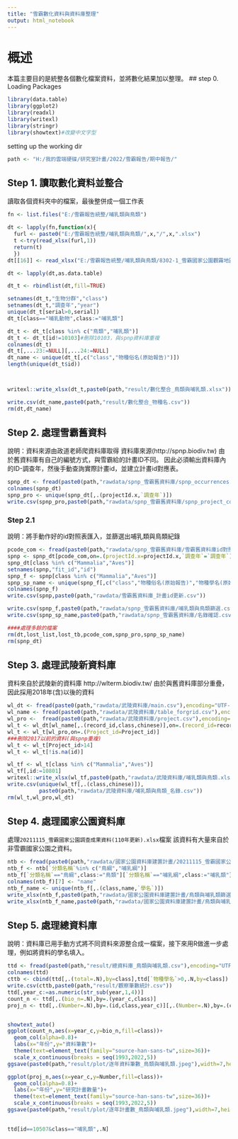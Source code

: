 ```yaml
---
title: "雪霸數化資料與資料庫整理"
output: html_notebook
---
```

# 概述
本篇主要目的是統整各個數化檔案資料，並將數化結果加以整理。 
## step 0. Loading Packages
```r
library(data.table)
library(ggplot2)
library(readxl)
library(writexl)
library(stringr)
library(showtext)#改變中文字型
```
setting up the working dir
```r
path <- "H:/我的雲端硬碟/研究室計畫/2022/雪霸報告/期中報告/"
```
## Step 1. 讀取數化資料並整合
讀取各個資料夾中的檔案，最後整併成一個工作表

```r
fn <- list.files("E:/雪霸報告統整/哺乳類與鳥類")

dt <- lapply(fn,function(x){
  furl <- paste0("E:/雪霸報告統整/哺乳類與鳥類/",x,"/",x,".xlsx")
  t <-try(read_xlsx(furl,1))
  return(t)
  })
dt[[16]] <- read_xlsx("E:/雪霸報告統整/哺乳類與鳥類/8302-1_雪霸國家公園觀霧地區步道沿線動物資源、植群及其景觀之調查研究—動物資源部分/8302-1_雪霸國家公園觀霧地區步道沿線動物資源、植群及其景觀之調查研究—動物資源部分.xlsx")

dt <- lapply(dt,as.data.table)

dt_t <- rbindlist(dt,fill=TRUE)

setnames(dt_t,"生物分群","class")
setnames(dt_t,"調查年","year")
unique(dt_t[serial>0,serial])
dt_t[class=="哺乳動物",class:="哺乳類"]

dt_t <- dt_t[class %in% c("鳥類","哺乳類")]
dt_t <- dt_t[id!=10103]#刪除10103，與spnp資料庫重複
colnames(dt_t)
dt_t[,...23:=NULL][,...24:=NULL]
dt_name <- unique(dt_t[,c("class","物種俗名(原始報告)")])
length(unique(dt_t$id))



writexl::write_xlsx(dt_t,paste0(path,"result/數化整合_鳥類與哺乳類.xlsx"))

write.csv(dt_name,paste0(path,"result/數化整合_物種名.csv"))
rm(dt,dt_name)
```

## Step 2. 處理雪霸舊資料
說明：資料來源由政道老師爬資料庫取得
資料庫來源(http://spnp.biodiv.tw)
由於舊資料庫有自己的編號方式，與雪霸給的計畫ID不同。
因此必須輸出資料庫內的ID-調查年，然後手動查詢實際計畫id，並建立計畫id對應表。
```r
spnp_dt <- fread(paste0(path,"rawdata/spnp_雪霸舊資料庫/spnp_occurrences.csv"),encoding ="UTF-8")
colnames(spnp_dt)
spnp_pro <- unique(spnp_dt[,.(projectId.x,`調查年`)])
write.csv(spnp_pro,paste0(path,"rawdata/spnp_雪霸舊資料庫/spnp_project_code.csv"))
```
### Step 2.1
說明：將手動作好的id對照表匯入，並篩選出哺乳類與鳥類紀錄
```r
pcode_com <- fread(paste0(path,"rawdata/spnp_雪霸舊資料庫/雪霸舊資料庫id對照表.csv"))
spnp <- spnp_dt[pcode_com,on=.(projectId.x=projectId.x,`調查年`=`調查年`)]
spnp_dt[class %in% c("Mammalia","Aves")]
setnames(spnp,"fit_id","id")
spnp_f <- spnp[class %in% c("Mammalia","Aves")]
spnp_sp_name <- unique(spnp_f[,c("class","物種俗名(原始報告)","物種學名(原始報告)")])
colnames(spnp_f)
write.csv(spnp,paste0(path,"rawdata/雪霸舊資料庫_計畫id更新.csv"))

write.csv(spnp_f,paste0(path,"rawdata/spnp_雪霸舊資料庫/哺乳類與鳥類篩選.csv"))
write.csv(spnp_sp_name,paste0(path,"rawdata/spnp_雪霸舊資料庫/名錄確認.csv"))

####處理多餘的檔案
rm(dt,lost_list,lost_tb,pcode_com,spnp_pro,spnp_sp_name)
rm(spnp_dt)
```

## Step 3. 處理武陵新資料庫
資料來自於武陵新的資料庫
http://wlterm.biodiv.tw/
由於與舊資料庫部分重疊，因此採用2018年(含)以後的資料

```r
wl_dt <- fread(paste0(path,"rawdata/武陵資料庫/main.csv"),encoding="UTF-8")
wl_name <- fread(paste0(path,"rawdata/武陵資料庫/table_forgrid.csv"),encoding="UTF-8")
wl_pro <-  fread(paste0(path,"rawdata/武陵資料庫/project.csv"),encoding="UTF-8")
wl_t <- wl_dt[wl_name[,.(record_id,class,chinese)],on=.(record_id=record_id)]
wl_t <- wl_t[wl_pro,on=.(Project_id=Project_id)]
###刪除2017以前的資料(與spnp重複)
wl_t <- wl_t[Project_id>14]
wl_t <- wl_t[!is.na(id)]

wl_tf <- wl_t[class %in% c("Mammalia","Aves")]
wl_tf[,id:=10801]
writexl::write_xlsx(wl_tf,paste0(path,"rawdata/武陵資料庫/哺乳類與鳥類.xlsx"))
write.csv(unique(wl_tf[,.(class,chinese)]),
          paste0(path,"rawdata/武陵資料庫/哺乳類與鳥類_名錄.csv"))
rm(wl_t,wl_pro,wl_dt)
```
## Step 4. 處理國家公園資料庫
處理`20211115_雪霸國家公園調查成果資料(110年更新).xlsx`檔案
該資料有大量來自於非雪霸國家公園之資料。

```r
ntb <- fread(paste0(path,"rawdata/國家公園資料庫建置計畫/20211115_雪霸國家公園調查成果資料.csv"),encoding="UTF-8")
ntb_f <- ntb[`分類名稱`%in% c("鳥綱","哺乳綱")]
ntb_f[`分類名稱`=="鳥綱",class:="鳥類"][`分類名稱`=="哺乳綱",class:="哺乳類"]
colnames(ntb_f)[7] <- "name"
ntb_f_name <- unique(ntb_f[,.(class,name,`學名`)])
write_xlsx(ntb_f,paste0(path,"rawdata/國家公園資料庫建置計畫/鳥類與哺乳類篩選.xlsx"))
write_xlsx(ntb_f_name,paste0(path,"rawdata/國家公園資料庫建置計畫/鳥類與哺乳類_名錄.xlsx"))
```
## Step 5. 處理總資料庫
說明：資料庫已用手動方式將不同資料來源整合成一檔案，接下來用R做進一步處理，例如將資料的學名填入。
```r
ttd <- fread(paste0(path,"result/總資料庫_鳥類與哺乳類.csv"),encoding="UTF-8")
colnames(ttd)
cttb <- cbind(ttd[,.(total=.N),by=class],ttd[`物種學名`>0,.N,by=class])
write.csv(cttb,paste0(path,"result/觀察筆數統計.csv"))
ttd[,year_c:=as.numeric(str_sub(year,1,4))]
count_n <- ttd[,.(bio_n=.N),by=.(year_c,class)]
proj_n <- ttd[,.(Number=.N),by=.(id,class,year_c)][,.(Number=.N),by=.(class,year_c)]


showtext_auto()
ggplot(count_n,aes(x=year_c,y=bio_n,fill=class))+
  geom_col(alpha=0.8)+
  labs(x="年份",y="資料筆數")+
  theme(text=element_text(family="source-han-sans-tw",size=36))+
  scale_x_continuous(breaks = seq(1993,2022,5))
ggsave(paste0(path,"result/plot/逐年資料筆數_鳥類與哺乳類.jpeg"),width=7,height=3,dpi=300)

ggplot(proj_n,aes(x=year_c,y=Number,fill=class))+
  geom_col(alpha=0.8)+
  labs(x="年份",y="研究計畫數量")+
  theme(text=element_text(family="source-han-sans-tw",size=36))+
  scale_x_continuous(breaks = seq(1993,2022,5))
ggsave(paste0(path,"result/plot/逐年計畫數_鳥類與哺乳類.jpeg"),width=7,height=3,dpi=300)
  

ttd[id==10507&class=="哺乳類",.N]

```

